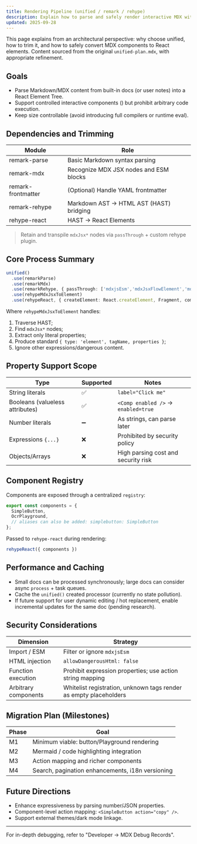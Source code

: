 ```yaml
---
title: Rendering Pipeline (unified / remark / rehype)
description: Explain how to parse and safely render interactive MDX within an Obsidian plugin using unified.
updated: 2025-09-28
---
```



This page explains from an architectural perspective: why choose unified, how to trim it, and how to safely convert MDX components to React elements. Content sourced from the original `unified-plan.mdx`, with appropriate refinement.

## Goals

- Parse Markdown/MDX content from built-in docs (or user notes) into a React Element Tree.
- Support controlled interactive components (<SimpleButton label="Example" />) but prohibit arbitrary code execution.
- Keep size controllable (avoid introducing full compilers or runtime eval).

## Dependencies and Trimming

| Module | Role |
| ---- | ---- |
| remark-parse | Basic Markdown syntax parsing |
| remark-mdx | Recognize MDX JSX nodes and ESM blocks |
| remark-frontmatter | (Optional) Handle YAML frontmatter |
| remark-rehype | Markdown AST → HTML AST (HAST) bridging |
| rehype-react | HAST → React Elements |

> Retain and transpile `mdxJsx*` nodes via `passThrough` + custom rehype plugin.

## Core Process Summary

```ts
unified()
  .use(remarkParse)
  .use(remarkMdx)
  .use(remarkRehype, { passThrough: ['mdxjsEsm','mdxJsxFlowElement','mdxJsxTextElement'] })
  .use(rehypeMdxJsxToElement)
  .use(rehypeReact, { createElement: React.createElement, Fragment, components })
```

Where `rehypeMdxJsxToElement` handles:
1. Traverse HAST;
2. Find `mdxJsx*` nodes;
3. Extract only literal properties;
4. Produce standard `{ type: 'element', tagName, properties }`;
5. Ignore other expressions/dangerous content.

## Property Support Scope

| Type | Supported | Notes |
| ---- | ---- | ---- |
| String literals | ✅ | `label="Click me"` |
| Booleans (valueless attributes) | ✅ | `<Comp enabled />` → `enabled=true` |
| Number literals | ➖ | As strings, can parse later |
| Expressions `{...}` | ❌ | Prohibited by security policy |
| Objects/Arrays | ❌ | High parsing cost and security risk |

## Component Registry

Components are exposed through a centralized `registry`:

```ts
export const components = {
  SimpleButton,
  OcrPlayground,
  // aliases can also be added: simplebutton: SimpleButton
};
```

Passed to `rehype-react` during rendering:

```ts
rehypeReact({ components })
```

## Performance and Caching

- Small docs can be processed synchronously; large docs can consider async `process` + task queues.
- Cache the `unified()` created processor (currently no state pollution).
- If future support for user dynamic editing / hot replacement, enable incremental updates for the same doc (pending research).

## Security Considerations

| Dimension | Strategy |
| ---- | ---- |
| Import / ESM | Filter or ignore `mdxjsEsm` |
| HTML injection | `allowDangerousHtml: false` |
| Function execution | Prohibit expression properties; use action string mapping |
| Arbitrary components | Whitelist registration, unknown tags render as empty placeholders |

## Migration Plan (Milestones)

| Phase | Goal |
| ---- | ---- |
| M1 | Minimum viable: button/Playground rendering |
| M2 | Mermaid / code highlighting integration |
| M3 | Action mapping and richer components |
| M4 | Search, pagination enhancements, i18n versioning |

## Future Directions

- Enhance expressiveness by parsing number/JSON properties.
- Component-level action mapping: `<SimpleButton action="copy" />`.
- Support external themes/dark mode linkage.

---
For in-depth debugging, refer to "Developer → MDX Debug Records".